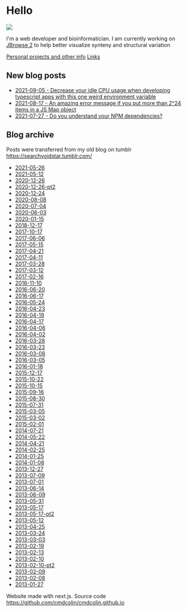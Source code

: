 # Hello


![](/me.jpg)


I'm a web developer and bioinformatician. I am currently working on [JBrowse
2](https://jbrowse.org) to help better visualize synteny and structural
variation

[Personal projects and other info](projects.html)
[Links](links.html)

## New blog posts


- [2021-09-05 - Decrease your idle CPU usage when developing typescript apps with this one weird environment variable](2021_09_05-typescript.html)
- [2021-08-17 - An amazing error message if you put more than 2^24 items in a JS Map object](2021-08-15-map-limit.html)
- [2021-07-27 - Do you understand your NPM dependencies?](2021-07-27-npm-dependencies)

## Blog archive

Posts were transferred from my old blog on tumblr https://searchvoidstar.tumblr.com/



- [2021-05-26](2021-05-26.html)
- [2021-05-12](2021-05-12.html)
- [2020-12-26](2020-12-26.html)
- [2020-12-26-pt2](2020-12-26-pt2.html)
- [2020-12-24](2020-12-24.html)
- [2020-08-08](2020-08-08.html)
- [2020-07-04](2020-07-04.html)
- [2020-06-03](2020-06-03.html)
- [2020-01-15](2020-01-15.html)
- [2018-12-17](2018-12-17.html)
- [2017-10-17](2017-10-17.html)
- [2017-06-06](2017-06-06.html)
- [2017-05-15](2017-05-15.html)
- [2017-04-21](2017-04-21.html)
- [2017-04-11](2017-04-11.html)
- [2017-03-28](2017-03-28.html)
- [2017-03-12](2017-03-12.html)
- [2017-02-16](2017-02-16.html)
- [2016-11-10](2016-11-10.html)
- [2016-06-20](2016-06-20.html)
- [2016-06-17](2016-06-17.html)
- [2016-05-24](2016-05-24.html)
- [2016-04-23](2016-04-23.html)
- [2016-04-19](2016-04-19.html)
- [2016-04-17](2016-04-17.html)
- [2016-04-06](2016-04-06.html)
- [2016-04-02](2016-04-02.html)
- [2016-03-28](2016-03-28.html)
- [2016-03-23](2016-03-23.html)
- [2016-03-08](2016-03-08.html)
- [2016-03-05](2016-03-05.html)
- [2016-01-18](2016-01-18.html)
- [2015-12-17](2015-12-17.html)
- [2015-10-22](2015-10-22.html)
- [2015-10-15](2015-10-15.html)
- [2015-09-16](2015-09-16.html)
- [2015-08-30](2015-08-30.html)
- [2015-07-31](2015-07-31.html)
- [2015-03-05](2015-03-05.html)
- [2015-03-02](2015-03-02.html)
- [2015-02-01](2015-02-01.html)
- [2014-07-21](2014-07-21.html)
- [2014-05-22](2014-05-22.html)
- [2014-04-21](2014-04-21.html)
- [2014-02-25](2014-02-25.html)
- [2014-01-25](2014-01-25.html)
- [2014-01-08](2014-01-08.html)
- [2013-12-27](2013-12-27.html)
- [2013-07-09](2013-07-09.html)
- [2013-07-01](2013-07-01.html)
- [2013-06-14](2013-06-14.html)
- [2013-06-09](2013-06-09.html)
- [2013-05-31](2013-05-31.html)
- [2013-05-17](2013-05-17.html)
- [2013-05-17-pt2](2013-05-17-pt2.html)
- [2013-05-12](2013-05-12.html)
- [2013-04-25](2013-04-25.html)
- [2013-03-24](2013-03-24.html)
- [2013-03-03](2013-03-03.html)
- [2013-02-19](2013-02-19.html)
- [2013-02-13](2013-02-13.html)
- [2013-02-10](2013-02-10.html)
- [2013-02-10-pt2](2013-02-10-pt2.html)
- [2013-02-09](2013-02-09.html)
- [2013-02-08](2013-02-08.html)
- [2013-01-27](2013-01-27.html)



Website made with next.js. Source code
https://github.com/cmdcolin/cmdcolin.github.io
